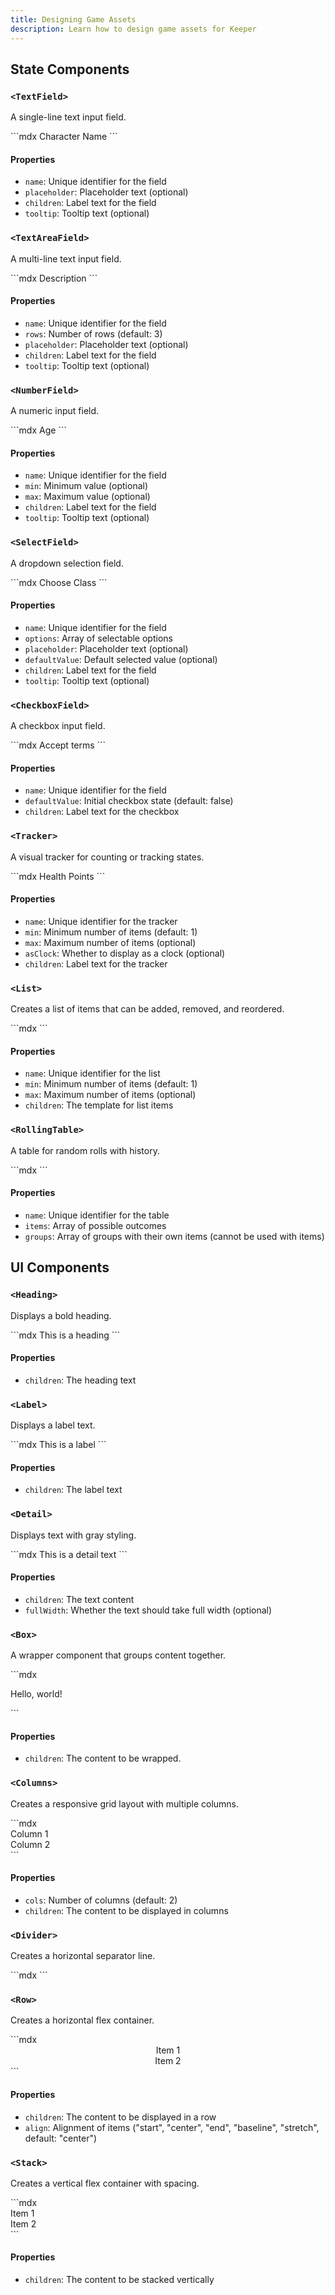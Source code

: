 ```yaml
---
title: Designing Game Assets
description: Learn how to design game assets for Keeper
---
```



## State Components

### `<TextField>`

A single-line text input field.

<MDXCodeBox client:load language="mdx">
  ```mdx
  <TextField name="name">Character Name</TextField>
  ```
</MDXCodeBox>

#### Properties

- `name`: Unique identifier for the field
- `placeholder`: Placeholder text (optional)
- `children`: Label text for the field
- `tooltip`: Tooltip text (optional)

### `<TextAreaField>`

A multi-line text input field.

<MDXCodeBox client:load language="mdx">
  ```mdx
  <TextAreaField name="description" rows={4}>
    Description
  </TextAreaField>
  ```
</MDXCodeBox>

#### Properties

- `name`: Unique identifier for the field
- `rows`: Number of rows (default: 3)
- `placeholder`: Placeholder text (optional)
- `children`: Label text for the field
- `tooltip`: Tooltip text (optional)

### `<NumberField>`

A numeric input field.

<MDXCodeBox client:load language="mdx">
  ```mdx
  <NumberField name="age" min={0} max={120}>
    Age
  </NumberField>
  ```
</MDXCodeBox>

#### Properties

- `name`: Unique identifier for the field
- `min`: Minimum value (optional)
- `max`: Maximum value (optional)
- `children`: Label text for the field
- `tooltip`: Tooltip text (optional)

### `<SelectField>`

A dropdown selection field.

<MDXCodeBox client:load language="mdx">
  ```mdx
  <SelectField name="class" options={["Fighter", "Wizard", "Rogue"]}>
    Choose Class
  </SelectField>
  ```
</MDXCodeBox>

#### Properties

- `name`: Unique identifier for the field
- `options`: Array of selectable options
- `placeholder`: Placeholder text (optional)
- `defaultValue`: Default selected value (optional)
- `children`: Label text for the field
- `tooltip`: Tooltip text (optional)

### `<CheckboxField>`

A checkbox input field.

<MDXCodeBox client:load language="mdx">
  ```mdx
  <CheckboxField name="myCheckbox" defaultValue={false}>
    Accept terms
  </CheckboxField>
  ```
</MDXCodeBox>

#### Properties

- `name`: Unique identifier for the field
- `defaultValue`: Initial checkbox state (default: false)
- `children`: Label text for the checkbox

### `<Tracker>`

A visual tracker for counting or tracking states.

<MDXCodeBox client:load language="mdx">
  ```mdx
  <Tracker name="health" min={1} max={10} asClock={false}>
    Health Points
  </Tracker>
  ```
</MDXCodeBox>

#### Properties

- `name`: Unique identifier for the tracker
- `min`: Minimum number of items (default: 1)
- `max`: Maximum number of items (optional)
- `asClock`: Whether to display as a clock (optional)
- `children`: Label text for the tracker

### `<List>`

Creates a list of items that can be added, removed, and reordered.

<MDXCodeBox client:load language="mdx">
  ```mdx
  <List name="myList" min={1} max={5}>
    <TextField name="item" />
  </List>
  ```
</MDXCodeBox>

#### Properties

- `name`: Unique identifier for the list
- `min`: Minimum number of items (default: 1)
- `max`: Maximum number of items (optional)
- `children`: The template for list items

### `<RollingTable>`

A table for random rolls with history.

<MDXCodeBox client:load language="mdx">
  ```mdx
  <RollingTable
    name="lootTable"
    label="Loot"
    items={["Gold", "Potion", "Sword"]}
  />
  ```
</MDXCodeBox>

#### Properties

- `name`: Unique identifier for the table
- `items`: Array of possible outcomes
- `groups`: Array of groups with their own items (cannot be used with items)

## UI Components

### `<Heading>`

Displays a bold heading.

<MDXCodeBox client:load language="mdx">
  ```mdx
  <Heading>This is a heading</Heading>
  ```
</MDXCodeBox>

#### Properties

- `children`: The heading text

### `<Label>`

Displays a label text.

<MDXCodeBox client:load language="mdx">
  ```mdx
  <Label>This is a label</Label>
  ```
</MDXCodeBox>

#### Properties

- `children`: The label text

### `<Detail>`

Displays text with gray styling.

<MDXCodeBox client:load language="mdx">
  ```mdx
  <Detail>This is a detail text</Detail>
  ```
</MDXCodeBox>

#### Properties

- `children`: The text content
- `fullWidth`: Whether the text should take full width (optional)

### `<Box>`

A wrapper component that groups content together.

<MDXCodeBox client:load language="mdx">
  ```mdx
  <Box>
    <p>Hello, world!</p>
  </Box>
  ```
</MDXCodeBox>

#### Properties

- `children`: The content to be wrapped.

### `<Columns>`

Creates a responsive grid layout with multiple columns.

<MDXCodeBox client:load language="mdx">
  ```mdx
  <Columns cols={2}>
    <div>Column 1</div>
    <div>Column 2</div>
  </Columns>
  ```
</MDXCodeBox>

#### Properties

- `cols`: Number of columns (default: 2)
- `children`: The content to be displayed in columns

### `<Divider>`

Creates a horizontal separator line.

<MDXCodeBox client:load language="mdx">
  ```mdx
  <Divider />
  ```
</MDXCodeBox>

### `<Row>`

Creates a horizontal flex container.

<MDXCodeBox client:load language="mdx">
  ```mdx
  <Row align="center">
    <div>Item 1</div>
    <div>Item 2</div>
  </Row>
  ```
</MDXCodeBox>

#### Properties

- `children`: The content to be displayed in a row
- `align`: Alignment of items ("start", "center", "end", "baseline", "stretch", default: "center")

### `<Stack>`

Creates a vertical flex container with spacing.

<MDXCodeBox client:load language="mdx">
  ```mdx
  <Stack>
    <div>Item 1</div>
    <div>Item 2</div>
  </Stack>
  ```
</MDXCodeBox>

#### Properties

- `children`: The content to be stacked vertically

